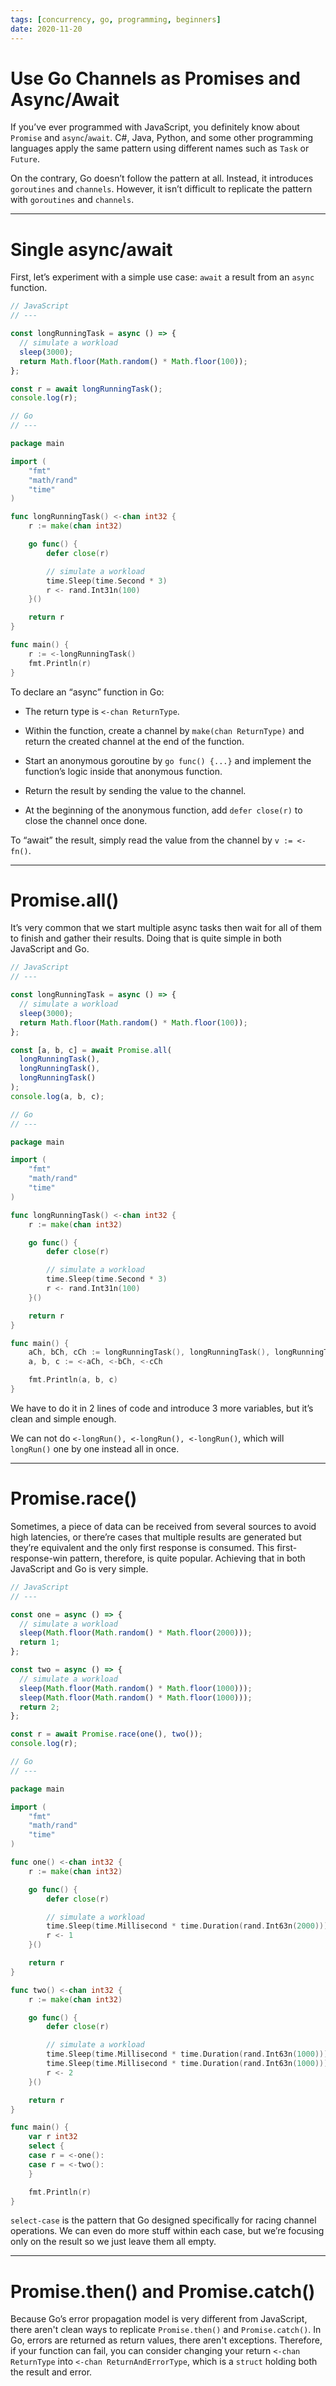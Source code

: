 ```yaml
---
tags: [concurrency, go, programming, beginners]
date: 2020-11-20
---
```


# Use Go Channels as Promises and Async/Await

If you’ve ever programmed with JavaScript, you definitely know about `Promise`
and `async`/`await`. C#, Java, Python, and some other programming languages
apply the same pattern using different names such as `Task` or `Future`.

On the contrary, Go doesn’t follow the pattern at all. Instead, it introduces
`goroutines` and `channels`. However, it isn’t difficult to replicate the
pattern with `goroutines` and `channels`.

---

# Single async/await

First, let’s experiment with a simple use case: `await` a result from an `async`
function.

```js
// JavaScript
// ---

const longRunningTask = async () => {
  // simulate a workload
  sleep(3000);
  return Math.floor(Math.random() * Math.floor(100));
};

const r = await longRunningTask();
console.log(r);
```

```go
// Go
// ---

package main

import (
	"fmt"
	"math/rand"
	"time"
)

func longRunningTask() <-chan int32 {
	r := make(chan int32)

	go func() {
		defer close(r)

		// simulate a workload
		time.Sleep(time.Second * 3)
		r <- rand.Int31n(100)
	}()

	return r
}

func main() {
	r := <-longRunningTask()
	fmt.Println(r)
}
```

To declare an “async” function in Go:

- The return type is `<-chan ReturnType`.

- Within the function, create a channel by `make(chan ReturnType)` and return
  the created channel at the end of the function.

- Start an anonymous goroutine by `go func() {...}` and implement the function’s
  logic inside that anonymous function.

- Return the result by sending the value to the channel.

- At the beginning of the anonymous function, add `defer close(r)` to close the
  channel once done.

To “await” the result, simply read the value from the channel by `v := <- fn()`.

---

# Promise.all()

It’s very common that we start multiple async tasks then wait for all of them to
finish and gather their results. Doing that is quite simple in both JavaScript
and Go.

```js
// JavaScript
// ---

const longRunningTask = async () => {
  // simulate a workload
  sleep(3000);
  return Math.floor(Math.random() * Math.floor(100));
};

const [a, b, c] = await Promise.all(
  longRunningTask(),
  longRunningTask(),
  longRunningTask()
);
console.log(a, b, c);
```

```go
// Go
// ---

package main

import (
	"fmt"
	"math/rand"
	"time"
)

func longRunningTask() <-chan int32 {
	r := make(chan int32)

	go func() {
		defer close(r)

		// simulate a workload
		time.Sleep(time.Second * 3)
		r <- rand.Int31n(100)
	}()

	return r
}

func main() {
	aCh, bCh, cCh := longRunningTask(), longRunningTask(), longRunningTask()
	a, b, c := <-aCh, <-bCh, <-cCh

	fmt.Println(a, b, c)
}
```

We have to do it in 2 lines of code and introduce 3 more variables, but it’s
clean and simple enough.

We can not do `<-longRun(), <-longRun(), <-longRun()`, which will `longRun()`
one by one instead all in once.

---

# Promise.race()

Sometimes, a piece of data can be received from several sources to avoid high
latencies, or there’re cases that multiple results are generated but they’re
equivalent and the only first response is consumed. This first-response-win
pattern, therefore, is quite popular. Achieving that in both JavaScript and Go
is very simple.

```js
// JavaScript
// ---

const one = async () => {
  // simulate a workload
  sleep(Math.floor(Math.random() * Math.floor(2000)));
  return 1;
};

const two = async () => {
  // simulate a workload
  sleep(Math.floor(Math.random() * Math.floor(1000)));
  sleep(Math.floor(Math.random() * Math.floor(1000)));
  return 2;
};

const r = await Promise.race(one(), two());
console.log(r);
```

```go
// Go
// ---

package main

import (
	"fmt"
	"math/rand"
	"time"
)

func one() <-chan int32 {
	r := make(chan int32)

	go func() {
		defer close(r)

		// simulate a workload
		time.Sleep(time.Millisecond * time.Duration(rand.Int63n(2000)))
		r <- 1
	}()

	return r
}

func two() <-chan int32 {
	r := make(chan int32)

	go func() {
		defer close(r)

		// simulate a workload
		time.Sleep(time.Millisecond * time.Duration(rand.Int63n(1000)))
		time.Sleep(time.Millisecond * time.Duration(rand.Int63n(1000)))
		r <- 2
	}()

	return r
}

func main() {
	var r int32
	select {
	case r = <-one():
	case r = <-two():
	}

	fmt.Println(r)
}
```

`select-case` is the pattern that Go designed specifically for racing channel
operations. We can even do more stuff within each case, but we’re focusing only
on the result so we just leave them all empty.

---

# Promise.then() and Promise.catch()

Because Go’s error propagation model is very different from JavaScript, there
aren't clean ways to replicate `Promise.then()` and `Promise.catch()`. In Go,
errors are returned as return values, there aren't exceptions. Therefore, if
your function can fail, you can consider changing your return
`<-chan ReturnType` into `<-chan ReturnAndErrorType`, which is a `struct`
holding both the result and error.
